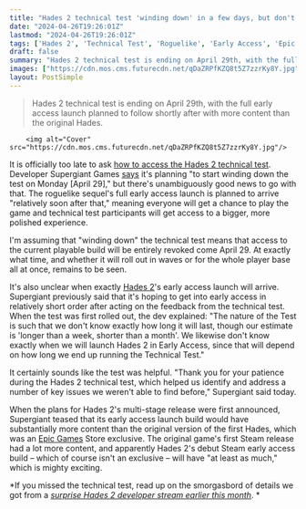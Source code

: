 ```yaml
---
title: "Hades 2 technical test 'winding down' in a few days, but don't be too sad – Supergiant says the roguelike's early access launch is 'relatively soon after that'"
date: "2024-04-26T19:26:01Z"
lastmod: "2024-04-26T19:26:01Z"
tags: ['Hades 2', 'Technical Test', 'Roguelike', 'Early Access', 'Epic Games', 'Steam', 'Developer', 'Supergiant Games']
draft: false
summary: "Hades 2 technical test is ending on April 29th, with the full early access launch planned to follow shortly after with more content than the original Hades."
images: ["https://cdn.mos.cms.futurecdn.net/qDaZRPfKZQ8t5Z7zzrKy8Y.jpg"]
layout: PostSimple
---
```

> Hades 2 technical test is ending on April 29th, with the full early access launch planned to follow shortly after with more content than the original Hades.


        <img alt="Cover" src="https://cdn.mos.cms.futurecdn.net/qDaZRPfKZQ8t5Z7zzrKy8Y.jpg"/>
        
It is officially too late to ask [<u>how to access the Hades 2 technical test</u>](https://www.gamesradar.com/hades-2-technical-test-sign-up-access/). Developer Supergiant Games [<u>says</u>](https://twitter.com/SupergiantGames/status/1783918715144442021) it's planning "to start winding down the test on Monday [April 29]," but there's unambiguously good news to go with that. The roguelike sequel's full early access launch is planned to arrive "relatively soon after that," meaning everyone will get a chance to play the game and technical test participants will get access to a bigger, more polished experience. 

I'm assuming that "winding down" the technical test means that access to the current playable build will be entirely revoked come April 29. At exactly what time, and whether it will roll out in waves or for the whole player base all at once, remains to be seen. 

It's also unclear when exactly [<u>Hades 2</u>](https://www.gamesradar.com/hades-2-guide/)'s early access launch will arrive. Supergiant previously said that it's hoping to get into early access in relatively short order after acting on the feedback from the technical test. When the test was first rolled out, the dev explained: "The nature of the Test is such that we don't know exactly how long it will last, though our estimate is 'longer than a week, shorter than a month'. We likewise don't know exactly when we will launch Hades 2 in Early Access, since that will depend on how long we end up running the Technical Test."

It certainly sounds like the test was helpful. "Thank you for your patience during the Hades 2 technical test, which helped us identify and address a number of key issues we weren't able to find before," Supergiant said today.

When the plans for Hades 2's multi-stage release were first announced, Supergiant teased that its early access launch build would have substantially more content than the original version of the first Hades, which was an [Epic Games](https://www.gamesradar.com/tag/epic-games/) Store exclusive. The original game's first Steam release had a lot more content, and apparently Hades 2's debut Steam early access build – which of course isn't an exclusive – will have "at least as much," which is mighty exciting. 

*If you missed the technical test, read up on the smorgasbord of details we got from a *[<u><em>surprise Hades 2 developer stream earlier this month</em></u>](https://www.gamesradar.com/hades-2-gets-a-huge-gameplay-stream-out-of-nowhere-devs-reveal-new-features-characters-boons-and-more-in-the-roguelike-sequel-ahead-of-its-technical-test/)*. *
        
